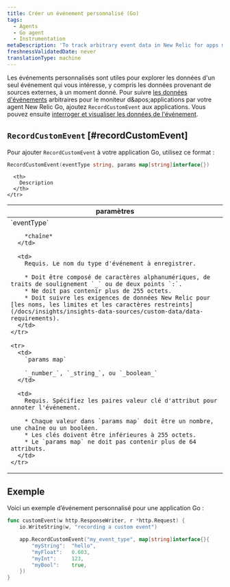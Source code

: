```yaml
---
title: Créer un événement personnalisé (Go)
tags:
  - Agents
  - Go agent
  - Instrumentation
metaDescription: 'To track arbitrary event data in New Relic for apps monitored by your New Relic Go agent, use RecordCustomEvent.'
freshnessValidatedDate: never
translationType: machine
---
```


Les événements personnalisés sont utiles pour explorer les données d'un seul événement qui vous intéresse, y compris les données provenant de sources externes, à un moment donné. Pour suivre [les données d'événements](/docs/data-analysis/metrics/analyze-your-metrics/data-collection-metric-timeslice-event-data#event-data) arbitraires pour le moniteur d&amp;apos;applications par votre agent New Relic Go, ajoutez `RecordCustomEvent` aux applications. Vous pouvez ensuite [interroger et visualiser les données de l'événement](/docs/query-your-data).

## `RecordCustomEvent` [#recordCustomEvent]

Pour ajouter `RecordCustomEvent` à votre application Go, utilisez ce format :

```go
RecordCustomEvent(eventType string, params map[string]interface{})
```

<table>
  <thead>
    <tr>
      <th width="25%">
        paramètres
      </th>

      <th>
        Description
      </th>
    </tr>
  </thead>

  <tbody>
    <tr>
      <td>
        `eventType`

        *chaîne*
      </td>

      <td>
        Requis. Le nom du type d'événement à enregistrer.

        * Doit être composé de caractères alphanumériques, de traits de soulignement `_` ou de deux points `:`.
        * Ne doit pas contenir plus de 255 octets.
        * Doit suivre les exigences de données New Relic pour [les noms, les limites et les caractères restreints](/docs/insights/insights-data-sources/custom-data/data-requirements).
      </td>
    </tr>

    <tr>
      <td>
        `params map`

        `_number_`, `_string_`, ou `_boolean_`
      </td>

      <td>
        Requis. Spécifiez les paires valeur clé d'attribut pour annoter l'événement.

        * Chaque valeur dans `params map` doit être un nombre, une chaîne ou un booléen.
        * Les clés doivent être inférieures à 255 octets.
        * Le `params map` ne doit pas contenir plus de 64 attributs.
      </td>
    </tr>
  </tbody>
</table>

## Exemple

Voici un exemple d’événement personnalisé pour une application Go :

```go
func customEvent(w http.ResponseWriter, r *http.Request) {
    io.WriteString(w, "recording a custom event")

    app.RecordCustomEvent("my_event_type", map[string]interface{}{
        "myString":  "hello",
        "myFloat":   0.603,
        "myInt":     123,
        "myBool":    true,
    })
}
```